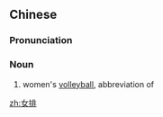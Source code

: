 ==Chinese==
{{zh-forms}}

===Pronunciation===
{{zh-pron
|m=nǚpái
|cat=n
}}

===Noun===
{{zh-noun}}

# women's [[volleyball]], abbreviation of {{zh-l|[[女子]][[排球]]}}

[[zh:女排]]